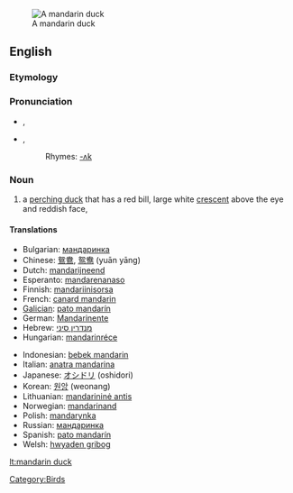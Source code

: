 [[Image:Mandarin.duck.arp.jpg|thumb|A mandarin duck]]
==English==

===Etymology===
{{rfe}}

===Pronunciation===
* {{a|UK}} {{IPA|/ˈmændərɪn dʌk/}}, {{SAMPA|/"m{nd@rIn dVk/}}
* {{a|US}} {{IPA|/ˈmændərɪn dʌk/}}, {{SAMPA|/"m{nd@rIn dVk/}}
*: Rhymes: [[Rhymes:English:-ʌk|-ʌk]]

===Noun===
{{wikipedia}}
{{en-noun|sg=[[mandarin]] [[duck]]}}

# a [[perching duck]] that has a red bill, large white [[crescent]] above the eye and reddish face, {{spelink|Aix galericulata}}

====Translations====
{{rftrans}}
{{trans-top|bird}}
* Bulgarian: [[мандаринка]] {{f}}
* Chinese: [[鴛鴦]], [[鸳鸯]] (yuān yāng)
* Dutch: [[mandarijneend]]
* Esperanto: [[mandarenanaso]]
* Finnish: [[mandariinisorsa]]
* French: [[canard mandarin]] {{m}}
* [[Galician]]: [[pato mandarín]] {{m}}
* German: [[Mandarinente]] {{f}}
* Hebrew: [[מנדרין סיני]] {{m}}
* Hungarian: [[mandarinréce]]
{{trans-mid}}
* Indonesian: [[bebek mandarin]]
* Italian: [[anatra mandarina]] {{f}}
* Japanese: [[オシドリ]] (oshidori)
* Korean: [[원앙]] (weonang)
* Lithuanian: [[mandarininė antis]]
* Norwegian: [[mandarinand]]
* Polish: [[mandarynka]] {{f}}
* Russian: [[мандаринка]] {{f}}
* Spanish: [[pato mandarín]] {{m}}
* Welsh: [[hwyaden gribog]]
{{trans-bottom}}

[[Category:Birds]]

[[lt:mandarin duck]]